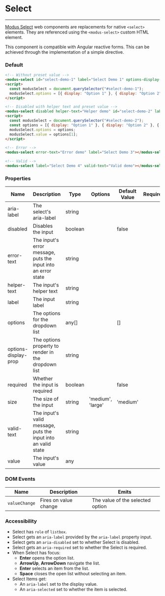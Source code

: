 
# Select

---

[Modus Select](https://modus.trimble.com/components/inputs/) web components are replacements for native `<select>` elements. They are referenced using the `<modus-select>` custom HTML element.

This component is compatible with Angular reactive forms. This can be achieved through the implementation of a simple directive.

### Default

<Story id="user-inputs-select--default" />

```html
<!-- Without preset value -->
<modus-select id="select-demo-1" label="Select Demo 1" options-display-prop="display"></modus-select>
<script>
  const modusSelect = document.querySelector("#select-demo-1");
  modusSelect.options = [{ display: "Option 1" }, { display: "Option 2" }, { display: "Option 3" }];
</script>

<!-- Disabled with helper text and preset value -->
<modus-select disabled helper-text="Helper demo" id="select-demo-2" label="Select Demo 2" options-display-prop="display"></modus-select>
<script>
  const modusSelect = document.querySelector("#select-demo-2");
  const options = [{ display: "Option 1" }, { display: "Option 2" }, { display: "Option 3" }];
  modusSelect.options = options;
  modusSelect.value = options[1];
</script>

<!-- Error -->
<modus-select error-text="Error demo" label="Select Demo 3"></modus-select>

<!-- Valid -->
<modus-select label="Select Demo 4" valid-text="Valid demo"></modus-select>
```

### Properties

<section>
  <table>
    <thead>
      <tr>
        <th>Name</th>
        <th>Description</th>
        <th>Type</th>
        <th>Options</th>
        <th>Default Value</th>
        <th>Required</th>
      </tr>
    </thead>
    <tbody>
      <tr>
        <td>aria-label</td>
        <td>The select's aria-label</td>
        <td>string</td>
        <td></td>
        <td></td>
        <td></td>
      </tr>
      <tr>
        <td>disabled</td>
        <td>Disables the input</td>
        <td>boolean</td>
        <td></td>
        <td>false</td>
        <td></td>
      </tr>
      <tr>
        <td>error-text</td>
        <td>The input's error message, puts the input into an error state</td>
        <td>string</td>
        <td></td>
        <td></td>
        <td></td>
      </tr>
      <tr>
        <td>helper-text</td>
        <td>The input's helper text</td>
        <td>string</td>
        <td></td>
        <td></td>
        <td></td>
      </tr>
      <tr>
        <td>label</td>
        <td>The input label</td>
        <td>string</td>
        <td></td>
        <td></td>
        <td></td>
      </tr>
      <tr>
        <td>options</td>
        <td>The options for the dropdown list</td>
        <td>any[]</td>
        <td></td>
        <td>[]</td>
        <td></td>
      </tr>
      <tr>
        <td>options-display-prop</td>
        <td>The options property to render in the dropdown list</td>
        <td>string</td>
        <td></td>
        <td></td>
        <td></td>
      </tr>
      <tr>
        <td>required</td>
        <td>Whether the input is required</td>
        <td>boolean</td>
        <td></td>
        <td>false</td>
        <td></td>
      </tr>
      <tr>
        <td>size</td>
        <td>The size of the input</td>
        <td>string</td>
        <td>'medium', 'large'</td>
        <td>'medium'</td>
        <td></td>
      </tr>
      <tr>
        <td>valid-text</td>
        <td>The input's valid message, puts the input into an valid state</td>
        <td>string</td>
        <td></td>
        <td></td>
        <td></td>
      </tr>
      <tr>
        <td>value</td>
        <td>The input's value</td>
        <td>any</td>
        <td></td>
        <td></td>
        <td></td>
      </tr>
    </tbody>
  </table>
</section>

### DOM Events

| Name          | Description           | Emits                            |
| ------------- | --------------------- | -------------------------------- |
| `valueChange` | Fires on value change | The value of the selected option |

### Accessibility

- Select has `role` of `listbox`.
- Select gets an `aria-label` provided by the `aria-label` property input.
- Select gets an `aria-disabled` set to whether Select is disabled.
- Select gets an `aria-required` set to whether the Select is required.
- When Select has focus:
  - **Enter** opens the option list.
  - **ArrowUp**, **ArrowDown** navigate the list.
  - **Enter** selects an item from the list.
  - **Space** closes the open list without selecting an item.
- Select Items get:
  - An `aria-label` set to the display value.
  - An `aria-selected` set to whether the item is selected.
